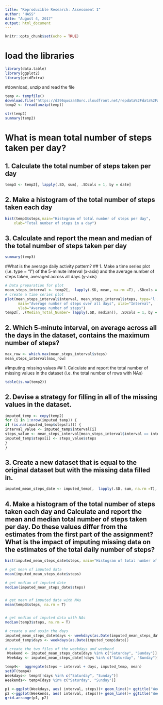 ```yaml
---
title: "Reproducible Research: Assessment 1"
author: "HASS"
date: "August 4, 2017"
output: html_document
---
```


```r
knitr::opts_chunk$set(echo = TRUE)
```

# load the libraries
```r
library(data.table)
library(ggplot2)
library(gridExtra)
```

#download, unzip and read the file
```r
temp <- tempfile()
download.file("https://d396qusza40orc.cloudfront.net/repdata%2Fdata%2Factivity.zip", temp)
temp2 <- fread(unzip(temp))

str(temp2)
summary(temp2)
```

# What is mean total number of steps taken per day?
## 1. Calculate the total number of steps taken per day
```r

temp3 <- temp2[, lapply(.SD, sum), .SDcols = 1, by = date]
```

## 2. Make a histogram of the total number of steps taken each day
```r
hist(temp3$steps,main="Histogram of total number of steps per day", 
    xlab="Total number of steps in a day")
```

## 3. Calculate and report the mean and median of the total number of steps taken per day
```r
summary(temp3)
```

#What is the average daily activity pattern?
## 1. Make a time series plot (i.e. type = "l") of the 5-minute interval (x-axis) and the average number of steps taken, averaged across all days (y-axis)
```r
# Data preparation for plot
mean_steps_interval <- temp2[,  lapply(.SD, mean, na.rm =T), .SDcols = 1, by = interval]
# create a time series plot 
plot(mean_steps_interval$interval, mean_steps_interval$steps, type='l', 
      main="Average number of steps over all days", xlab="Interval", 
      ylab="Average number of steps")
temp2[, .(Median_Total_Number= lapply(.SD, median)), .SDcols = 1, by = date]
```

## 2. Which 5-minute interval, on average across all the days in the dataset, contains the maximum number of steps?
```r
max_row <- which.max(mean_steps_interval$steps) 
mean_steps_interval[max_row]
```


#Imputing missing values
## 1. Calculate and report the total number of missing values in the dataset (i.e. the total number of rows with NAs)
```r
table(is.na(temp2))
```

## 2. Devise a strategy for filling in all of the missing values in the dataset. 
```r

imputed_temp <- copy(temp2)
for (i in 1:nrow(imputed_temp)) {
if (is.na(imputed_temp$steps[i])) {
interval_value <- imputed_temp$interval[i]
steps_value <- mean_steps_interval[mean_steps_interval$interval == interval_value, ]
imputed_temp$steps[i] <- steps_value$steps
}
}
```

## 3. Create a new dataset that is equal to the original dataset but with the missing data filled in.
```r
imputed_mean_steps_date <- imputed_temp[,  lapply(.SD, sum, na.rm =T), .SDcols = 1, by = date]

```

## 4. Make a histogram of the total number of steps taken each day and Calculate and report the mean and median total number of steps taken per day. Do these values differ from the estimates from the first part of the assignment? What is the impact of imputing missing data on the estimates of the total daily number of steps?
```r
hist(imputed_mean_steps_date$steps, main="Histogram of total number of steps per day (imputed)",xlab="Total number of steps in a day")

# get mean of imputed data
mean(imputed_mean_steps_date$steps)

# get median of imputed date
median(imputed_mean_steps_date$steps)


# get mean of imputed data with NAs
mean(temp3$steps, na.rm = T)


# get median of imputed data with NAs
median(temp3$steps, na.rm = T)
```

```r
# create a and assin the days 
imputed_mean_steps_date$days <- weekdays(as.Date(imputed_mean_steps_date$date))
imputed_temp$days <- weekdays(as.Date(imputed_temp$date))
```

```r
# create the two files of the weekdays and weekend
 Weekend <- imputed_mean_steps_date[days %in% c("Saturday", "Sunday")]
 Weekday <- imputed_mean_steps_date[!days %in% c("Saturday", "Sunday")]
```

```r
temp4<-  aggregate(steps ~ interval + days, imputed_temp, mean)
setDT(temp4)
Weekdays<- temp4[!days %in% c("Saturday", "Sunday")]
Weekends<- temp4[days %in% c("Saturday", "Sunday")]
```

```r
p1 <-ggplot(Weekdays, aes( interval, steps))+ geom_line()+ ggtitle("Weekdays")
p2 <-ggplot(Weekends, aes( interval, steps))+ geom_line()+ ggtitle("Weekends")
grid.arrange(p1, p2)
```

